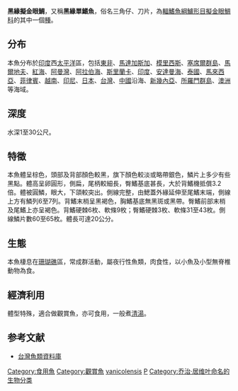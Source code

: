 {{Speciesbox
| name = 黑緣擬金眼鯛
| status = LC
| genus = Pempheris
| species = vanicolensis
| authority = [[Cuvier|Cuvier]], 1831
| synonyms = 
}}
'''黑緣擬金眼鯛'''，又稱'''黑緣單鰭魚'''，俗名三角仔、刀片，為[[輻鰭魚綱|輻鰭魚綱]][[鱸形目|鱸形目]][[擬金眼鯛科|擬金眼鯛科]]的其中一個[[種|種]]。

==分布==
本魚分布於[[印度|印度]]西[[太平洋|太平洋]]區，包括[[東非|東非]]、[[馬達加斯加|馬達加斯加]]、[[模里西斯|模里西斯]]、[[塞席爾群島|塞席爾群島]]、[[馬爾地夫|馬爾地夫]]、[[紅海|紅海]]、[[阿曼灣|阿曼灣]]、[[阿拉伯海|阿拉伯海]]、[[斯里蘭卡|斯里蘭卡]]、[[印度|印度]]、[[安達曼海|安達曼海]]、[[泰國|泰國]]、[[馬來西亞|馬來西亞]]、[[菲律賓|菲律賓]]、[[越南|越南]]、[[印尼|印尼]]、[[日本|日本]]、[[台灣|台灣]]、[[中國|中國]]沿海、[[新幾內亞|新幾內亞]]、[[所羅門群島|所羅門群島]]、[[澳洲|澳洲]]等海域。

==深度==
水深1至30公尺。

==特徵==
本魚體呈棕色，頭部及背部顏色較黑，旗下顏色較淡或略帶銀色，鱗片上多少有些黑點。體高呈卵圓形，側扁，尾柄較細長，臀鰭基底甚長，大於背鰭機抵償3.2倍。體被圓鱗，眼大，下頜較突出。側線完整，由鰓蓋外緣延伸至尾鰭末端，側線上方有鱗列6至7列。背鰭末梢呈黑褐色，胸鰭基底無黑斑或黑帶。臀鰭前部末梢及尾鰭上亦呈褐色。背鰭硬棘6枚、軟條9枚；臀鰭硬棘3枚、軟條31至43枚。側線鱗片數60至65枚。體長可達20公分。

==生態==
本魚棲息在[[珊瑚礁|珊瑚礁]]區，常成群活動，屬夜行性魚類，肉食性，以小魚及小型無脊椎動物為食。

==經濟利用==
體型特殊，適合做觀賞魚，亦可食用，一般煮[[清湯|清湯]]。

==参考文献==
*[http://fishdb.sinica.edu.tw/ 台灣魚類資料庫]{{Wayback|url=http://fishdb.sinica.edu.tw/ |date=20160304193340 }}
{{Taxonbar|from=Q2787525}}

[[Category:食用魚|Category:食用魚]]
[[Category:觀賞魚|Category:觀賞魚]]
[[Category:單鰭屬|vanicolensis]]
[[Category:1831年描述的魚類|P]]
[[Category:乔治·居维叶命名的生物分类|Category:乔治·居维叶命名的生物分类]]